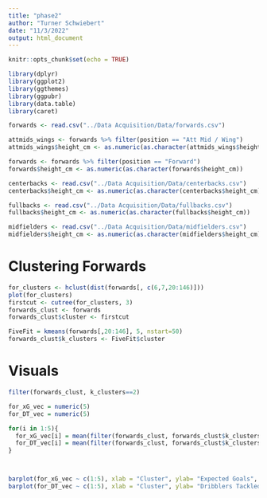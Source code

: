 ```yaml
---
title: "phase2"
author: "Turner Schwiebert"
date: "11/3/2022"
output: html_document
---
```


```r
knitr::opts_chunk$set(echo = TRUE)
```

```r
library(dplyr)
library(ggplot2)
library(ggthemes)
library(ggpubr)
library(data.table)
library(caret)

forwards <- read.csv("../Data Acquisition/Data/forwards.csv")

attmids_wings <- forwards %>% filter(position == "Att Mid / Wing")
attmids_wings$height_cm <- as.numeric(as.character(attmids_wings$height_cm))

forwards <- forwards %>% filter(position == "Forward")
forwards$height_cm <- as.numeric(as.character(forwards$height_cm))

centerbacks <- read.csv("../Data Acquisition/Data/centerbacks.csv")
centerbacks$height_cm <- as.numeric(as.character(centerbacks$height_cm))

fullbacks <- read.csv("../Data Acquisition/Data/fullbacks.csv")
fullbacks$height_cm <- as.numeric(as.character(fullbacks$height_cm))

midfielders <- read.csv("../Data Acquisition/Data/midfielders.csv")
midfielders$height_cm <- as.numeric(as.character(midfielders$height_cm))
```

# Clustering Forwards

```r
for_clusters <- hclust(dist(forwards[, c(6,7,20:146)]))
plot(for_clusters)
firstcut <- cutree(for_clusters, 3)
forwards_clust <- forwards
forwards_clust$cluster <- firstcut
```

```r
FiveFit = kmeans(forwards[,20:146], 5, nstart=50)
forwards_clust$k_clusters <- FiveFit$cluster
```


# Visuals

```r
filter(forwards_clust, k_clusters==2)

for_xG_vec = numeric(5)
for_DT_vec = numeric(5)

for(i in 1:5){
  for_xG_vec[i] = mean(filter(forwards_clust, forwards_clust$k_clusters==i)$xG)
  for_DT_vec[i] = mean(filter(forwards_clust, forwards_clust$k_clusters==i)$Dribblers.Tackled)
}



barplot(for_xG_vec ~ c(1:5), xlab = "Cluster", ylab= "Expected Goals", main = "xG per 90 by Cluster")
barplot(for_DT_vec ~ c(1:5), xlab = "Cluster", ylab= "Dribblers Tackled", main = "Dribblers Tackled per 90 by Cluster")
```





